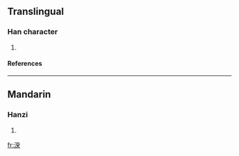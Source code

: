 ==Translingual==
===Han character===
{{Han char|rn=85|rad=水|as=09|sn=12|four=3213<sub>4</sub>|canj=水弓人大 (ENOK)}}
# {{defn|Han|sort=水09}}
====References====
{{Han ref|kx=0636.030|dkj=17803|dj=1043.110|hdz=31691.060|uh=6E40|ud=28224|bh=D9F9|bd=55801}}

----
==Mandarin==
===Hanzi===
{{cmn-hanzi|pin=[[kuí]] (kui2)|wg=k'uei<sup>2</sup>}}
# {{defn|Mandarin}}

[[fr:湀]]